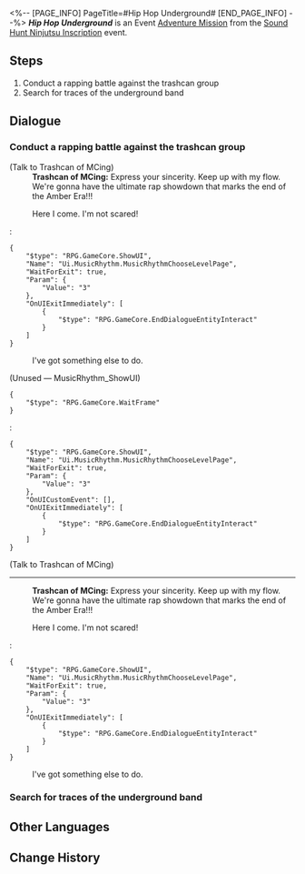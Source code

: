 <%-- [PAGE_INFO]
PageTitle=#Hip Hop Underground#
[END_PAGE_INFO] --%>
{{Stub|Dialogue.}}
{{Mission Infobox
|id            = 8026112
|title         = 
|image         = <!--Mission Hip Hop Underground.png-->
|type          = Adventure
|event_name    = Sound Hunt Ninjutsu Inscription
|chapter       = Sound Hunt Ninjutsu Inscription
|requirements  = {{subst:void|<!--Unknown: {"Type":"Manual"}-->}}
|summary       = <!--official mission summary from Fate's Atlas-->
|characters    = Trailblazer; Trashcan of MCing
|startLocation = [[Jarilo-VI]] - [[Administrative District]]
|world         = Jarilo-VI
|area          = Administrative District
|prev          = 
|next          = 
|rewards       = Credit*5,000
}}
'''''Hip Hop Underground''''' is an Event [[Adventure Mission]] from the [[Sound Hunt Ninjutsu Inscription]] event.

==Steps==
# Conduct a rapping battle against the trashcan group
# Search for traces of the underground band

<!--
==Gameplay Notes==

--><!--
==Trial Character==

-->
==Dialogue==
{{Stub Dialogue}}
{{Dialogue End}}

===Conduct a rapping battle against the trashcan group{{subst:void|<!--802611208-->}}===
{{Mission Description|type=adventure|location=Administrative District|update|You've become the manager of the music party's performing band, and now your band needs to complete 3 performances on the stage in the middle of the campus.<br />Obtain a record of the trashcan group's beats to help Rappa collect inspiration for composing.}}
{{Dialogue Start}}

;(Talk to Trashcan of MCing)
:'''Trashcan of MCing:''' Express your sincerity. Keep up with my flow. We're gonna have the ultimate rap showdown that marks the end of the Amber Era!!!
:{{DIcon|Travel Log}} Here I come. I'm not scared!
:<pre>{
	"$type": "RPG.GameCore.ShowUI",
	"Name": "Ui.MusicRhythm.MusicRhythmChooseLevelPage",
	"WaitForExit": true,
	"Param": {
		"Value": "3"
	},
	"OnUIExitImmediately": [
		{
			"$type": "RPG.GameCore.EndDialogueEntityInteract"
		}
	]
}</pre>
:{{DIcon|Exit}} I've got something else to do.

;(Unused &mdash; MusicRhythm_ShowUI)
<pre>{
	"$type": "RPG.GameCore.WaitFrame"
}</pre>
:<pre>{
	"$type": "RPG.GameCore.ShowUI",
	"Name": "Ui.MusicRhythm.MusicRhythmChooseLevelPage",
	"WaitForExit": true,
	"Param": {
		"Value": "3"
	},
	"OnUICustomEvent": [],
	"OnUIExitImmediately": [
		{
			"$type": "RPG.GameCore.EndDialogueEntityInteract"
		}
	]
}</pre>

;(Talk to Trashcan of MCing)
----
:'''Trashcan of MCing:''' Express your sincerity. Keep up with my flow. We're gonna have the ultimate rap showdown that marks the end of the Amber Era!!!
:{{DIcon|Travel Log}} Here I come. I'm not scared!
:<pre>{
	"$type": "RPG.GameCore.ShowUI",
	"Name": "Ui.MusicRhythm.MusicRhythmChooseLevelPage",
	"WaitForExit": true,
	"Param": {
		"Value": "3"
	},
	"OnUIExitImmediately": [
		{
			"$type": "RPG.GameCore.EndDialogueEntityInteract"
		}
	]
}</pre>
:{{DIcon|Exit}} I've got something else to do.

{{Dialogue End}}

===Search for traces of the underground band{{subst:void|<!--802611202-->}}===
{{Mission Description|type=adventure|location=Administrative District|update|You've become the manager of the music party's performing band, and now your band needs to complete 3 performances on the stage in the middle of the campus.<br />Head to Belobog's underground rail station and find the mysterious band Serval mentioned.}}
{{Dialogue Start}}
{{Dialogue End}}

==Other Languages==
{{Other Languages
|en   = Hip Hop Underground
|zhs  = 地下有嘻哈
|zht  = 地下有嘻哈
|ja   = アンダーグラウンド・ヒップホップ
|ko   = 언더그라운드 힙합
|es   = Hip-hop subterráneo
|fr   = Hip Hop underground
|ru   = Подземный хип-хоп
|th   = ฮิปฮอปใต้ดิน
|vi   = Hip Hop Underground
|de   = Hip-Hop im Untergrund
|id   = Hip Hop Bawah Tanah
|pt   = Hip Hop Underground
}}

==Change History==
{{Change History|2.6}}
